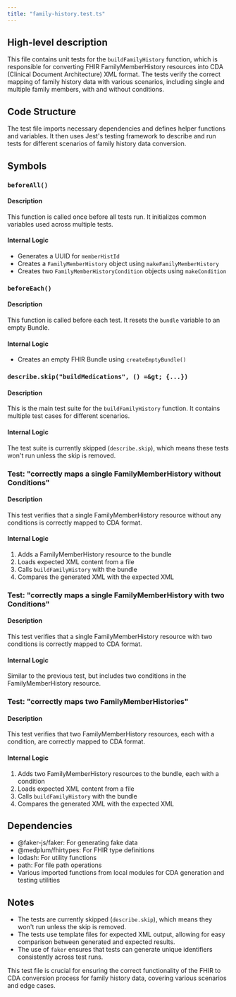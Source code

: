 ```yaml
---
title: "family-history.test.ts"
---
```


## High-level description
This file contains unit tests for the `buildFamilyHistory` function, which is responsible for converting FHIR FamilyMemberHistory resources into CDA (Clinical Document Architecture) XML format. The tests verify the correct mapping of family history data with various scenarios, including single and multiple family members, with and without conditions.

## Code Structure
The test file imports necessary dependencies and defines helper functions and variables. It then uses Jest's testing framework to describe and run tests for different scenarios of family history data conversion.

## Symbols

### `beforeAll()`
#### Description
This function is called once before all tests run. It initializes common variables used across multiple tests.

#### Internal Logic
- Generates a UUID for `memberHistId`
- Creates a `FamilyMemberHistory` object using `makeFamilyMemberHistory`
- Creates two `FamilyMemberHistoryCondition` objects using `makeCondition`

### `beforeEach()`
#### Description
This function is called before each test. It resets the `bundle` variable to an empty Bundle.

#### Internal Logic
- Creates an empty FHIR Bundle using `createEmptyBundle()`

### `describe.skip("buildMedications", () =&gt; {...})`
#### Description
This is the main test suite for the `buildFamilyHistory` function. It contains multiple test cases for different scenarios.

#### Internal Logic
The test suite is currently skipped (`describe.skip`), which means these tests won't run unless the skip is removed.

### Test: "correctly maps a single FamilyMemberHistory without Conditions"
#### Description
This test verifies that a single FamilyMemberHistory resource without any conditions is correctly mapped to CDA format.

#### Internal Logic
1. Adds a FamilyMemberHistory resource to the bundle
2. Loads expected XML content from a file
3. Calls `buildFamilyHistory` with the bundle
4. Compares the generated XML with the expected XML

### Test: "correctly maps a single FamilyMemberHistory with two Conditions"
#### Description
This test verifies that a single FamilyMemberHistory resource with two conditions is correctly mapped to CDA format.

#### Internal Logic
Similar to the previous test, but includes two conditions in the FamilyMemberHistory resource.

### Test: "correctly maps two FamilyMemberHistories"
#### Description
This test verifies that two FamilyMemberHistory resources, each with a condition, are correctly mapped to CDA format.

#### Internal Logic
1. Adds two FamilyMemberHistory resources to the bundle, each with a condition
2. Loads expected XML content from a file
3. Calls `buildFamilyHistory` with the bundle
4. Compares the generated XML with the expected XML

## Dependencies
- @faker-js/faker: For generating fake data
- @medplum/fhirtypes: For FHIR type definitions
- lodash: For utility functions
- path: For file path operations
- Various imported functions from local modules for CDA generation and testing utilities

## Notes
- The tests are currently skipped (`describe.skip`), which means they won't run unless the skip is removed.
- The tests use template files for expected XML output, allowing for easy comparison between generated and expected results.
- The use of `faker` ensures that tests can generate unique identifiers consistently across test runs.

This test file is crucial for ensuring the correct functionality of the FHIR to CDA conversion process for family history data, covering various scenarios and edge cases.